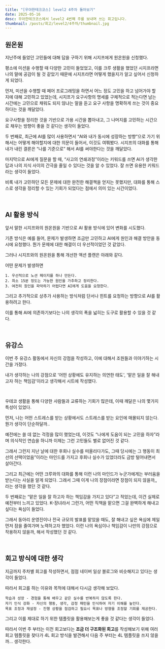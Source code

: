 ```yaml
---
title: "[우아한테크코스] level2 4주차 돌아보기"
date: 2025-05-16
desc: 우아한테크코스에서 level2 4번째 주를 보내며 쓰는 회고입니다.
thumbnail: /posts/회고/level2/4주차/thumbnail.jpg
---
```


## 원온원

지난주에 들었던 고민들에 대해 답을 구하기 위해 시지프에게 원온원을 신청했다.

평소에 미션을 수행할 때 다양한 고민이 들었었고, 이를 크루 생활을 했었던 시지프라면 나의 말에 공감이 될 것 같았기 때문에 시지프라면 어떻게 했을지가 알고 싶어서 신청하게 되었다.

먼저, 미션을 수행할 때 페어 프로그래밍을 하면서 어느 정도 고민을 하고 넘어가야 할 지에 대해 고민하고 있었는데, 시지프가 요구사항의 명세를 구체적으로 적는다면 남는 시간에는 고민으로 채워도 되지 않냐는 말을 듣고 요구 사항을 명확하게 쓰는 것이 중요하다는 것을 깨달았다.

요구사항을 정리한 것을 기반으로 가용 시간을 뽑아내고, 그 나머지를 고민하는 시간으로 채우는 방향이 좋을 것 같다는 생각이 들었다.

두 번째로, 최근에 AI를 많이 사용하면서 “AI와 내가 동시에 성장하는 방향”으로 가기 위해서는 어떻게 해야할지에 대한 의문이 들어서, 이것도 여쭤봤다. 시지프의 대화를 통해 내가 내린 결론은 “나를 기준으로” 해서 AI를 써야한다는 것을 깨달았다.

마지막으로 AI에게 질문을 할 때, “사고의 연쇄과정”이라는 키워드를 쓰면 AI가 생각한 답과 나의 지식 사이의 간극을 줄일 수 있다는 것을 알 수 있었다. 잘 쓰면 유용한 키워드라는 생각이 들었다.

비록 내가 고민하던 모든 문제에 대한 완전한 해결책을 얻지는 못했지만, 대화를 통해 스스로 생각을 정리할 수 있는 기회가 되었다는 점에서 의미 있는 시간이었다.

<br />

## AI 활용 방식

앞서 말한 시지프와의 원온원을 기반으로 AI 활용 방식에 있어 변화를 시도했다.

기존 방식은 예를 들어, 문제가 발생하면 조금만 고민하고 AI에게 원인과 해결 방안을 동시에 요청했다. 뭔가 문제에 대한 해결이 더 우선적이었던 것 같았다.

그러나 시지프와의 원온원을 통해 개선한 액션 플랜은 아래와 같다.

어떤 문제가 발생하면

```
1. 우선적으로 노션 페이지를 하나 만든다.
2. 최소 15분 정도는 가능한 원인을 가추하고 정리한다.
3. 여전히 원인을 파악하기 어렵다면 AI에게 도움을 요청한다.
```

그리고 추가적으로 상추가 사용하는 방식처럼 단서나 힌트를 요청하는 방향으로 AI를 활용하려고 한다.

이를 통해 AI에 의존하기보다는 나의 생각의 폭을 넓히는 도구로 활용할 수 있을 것 같다.

<br />

## 유강스

이번 주 유강스 활동에서 자신의 강점을 작성하고, 이에 대해서 조원들과 이야기하는 시간을 가졌다.

내가 생각하는 나의 강점으로 '어떤 상황에도 유지하는 의연한 태도', '맡은 일을 잘 해내고자 하는 책임감'이라고 생각해서 시트에 작성했다.

<br />

우테코 생활을 통해 다양한 사람들과 교류하는 기회가 많은데, 이때 깨달은 나의 몇가지 특성이 있었다.

먼저, 나는 어떤 스트레스를 받는 상황에서도 스트레스를 받는 요인에 매몰되지 않는다. 뭔가 생각이 단순하달까..

예전에는 쓸 데 없는 걱정을 많이 했었는데, 이것도 “나에게 도움이 되는 고민을 하자”라며 의식적인 연습을 하니까 이제는 그런 고민들도 별로 없어진 것 같다.

그래서 그런지 지난 날에 대한 후회나 실수를 떠올리다가도, 그때 당시에는 그 행동이 최선의 선택이었음”이라는 마인드를 가지고 후회나 실수가 있었더라도 금방 털어내면서 살아간다.

그리고 최근에는 어떤 크루와의 대화를 통해 이런 나의 마인드가 누군가에게는 부러움을 받는다는 사실을 알게 되었다. 그래서 그때 이게 나의 장점이라면 장점이 되지 않을까,, 라는 생각을 했던 것 같다.

두 번째로는 “맡은 일을 잘 하고자 하는 책임감을 가지고 있다”고 적었는데, 이건 실제로 예전부터 느끼고 있었다. K-장녀라서 그런가, 어떤 직책을 맡으면 그걸 완벽하게 해내고 싶다는 욕심이 들었다.

그래서 동아리 운영진이나 전국 규모의 발표를 맡았을 때도, 잘 해내고 싶은 욕심에 제일 먼저 잠을 줄여가며 노력하고자 했었다. 이런 나의 욕심이나 책임감이 나만의 강점으로 작용하지 않을까, 해서 작성했던 것 같다.

<br />

## 회고 방식에 대한 생각

지금까지 주차별 회고를 작성하면서, 점점 네이버 일상 블로그와 비슷해지고 있다는 생각이 들었다.

따라서 회고를 하는 이유와 목적에 대해서 다시금 생각해 보았다.

```
학습과 성장 - 경험을 통해 배우고 같은 실수를 반복하지 않도록 한다.
자기 인식 강화 - 자신의 행동, 생각, 감정 패턴을 인식하여 자기 이해를 높인다.
목표 조정과 재설정 - 진행 상황을 점검하고 필요시 목표나 방향을 조정할 기회를 제공한다.
```

그리고 이를 제대로 하기 위한 템플릿을 활용해보는게 좋을 것 같다는 생각이 들었다.

따라서 이번 주 부터는 이전 회고보다는 **조금 더 구조화된 회고**를 작성해보기 위해 여러 회고 템플릿을 찾다가 4L 회고 방식을 발견해서 다음 주 부터는 4L 템플릿을 쓰지 않을까… 생각한다.
